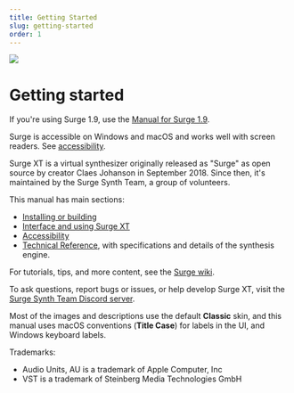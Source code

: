 ```yaml
---
title: Getting Started
slug: getting-started
order: 1
---
```


![](/images/manual-xt/Pictures/surge.png)

# Getting started

If you're using Surge 1.9, use the [Manual for Surge 1.9](/manual).

Surge is accessible on Windows and macOS and works well with screen readers. See [accessibility](#accessibility).

Surge XT is a virtual synthesizer originally released as "Surge" as open source by creator Claes Johanson in September 2018. Since then, it's maintained by the Surge Synth Team, a group of volunteers.

This manual has main sections:
- [Installing or building](#installing-or-building-surge-xt)
- [Interface and using Surge XT](#user-interface-basics)
- [Accessibility](#accessibility)
- [Technical Reference](#technical-reference), with specifications and details of the synthesis engine.

For tutorials, tips, and more content, see the [Surge wiki](https://github.com/surge-synthesizer/surge-synthesizer.github.io/wiki).

To ask questions, report bugs or issues, or help develop Surge XT, visit the [Surge Synth Team Discord server](https://discord.com/invite/spGANHw).

Most of the images and descriptions use the default **Classic** skin, and this manual uses macOS conventions (**Title Case**) for labels in the UI, and Windows keyboard labels.

Trademarks:

- Audio Units, AU is a trademark of Apple Computer, Inc
- VST is a trademark of Steinberg Media Technologies GmbH